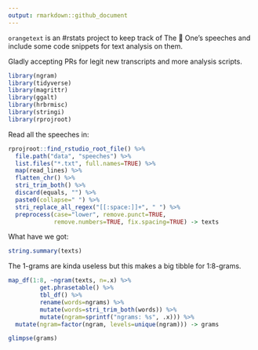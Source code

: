 ```yaml
---
output: rmarkdown::github_document
---
```

`orangetext` is an #rstats project to keep track of The 🍊 One's speeches and include 
some code snippets for text analysis on them.

Gladly accepting PRs for legit new transcripts and more analysis scripts. 

```r
library(ngram)
library(tidyverse)
library(magrittr)
library(ggalt)
library(hrbrmisc)
library(stringi)
library(rprojroot)
```

Read all the speeches in:

```r
rprojroot::find_rstudio_root_file() %>%
  file.path("data", "speeches") %>%
  list.files("*.txt", full.names=TRUE) %>%
  map(read_lines) %>%
  flatten_chr() %>%
  stri_trim_both() %>%
  discard(equals, "") %>%
  paste0(collapse=" ") %>%
  stri_replace_all_regex("[[:space:]]+", " ") %>%
  preprocess(case="lower", remove.punct=TRUE,
             remove.numbers=TRUE, fix.spacing=TRUE) -> texts
```

What have we got:

```r
string.summary(texts)
```

The 1-grams are kinda useless but this makes a big tibble for 1:8-grams.

```r
map_df(1:8, ~ngram(texts, n=.x) %>%
         get.phrasetable() %>%
         tbl_df() %>%
         rename(words=ngrams) %>%
         mutate(words=stri_trim_both(words)) %>%
         mutate(ngram=sprintf("ngrams: %s", .x))) %>%
  mutate(ngram=factor(ngram, levels=unique(ngram))) -> grams

```

```r
glimpse(grams)
```


